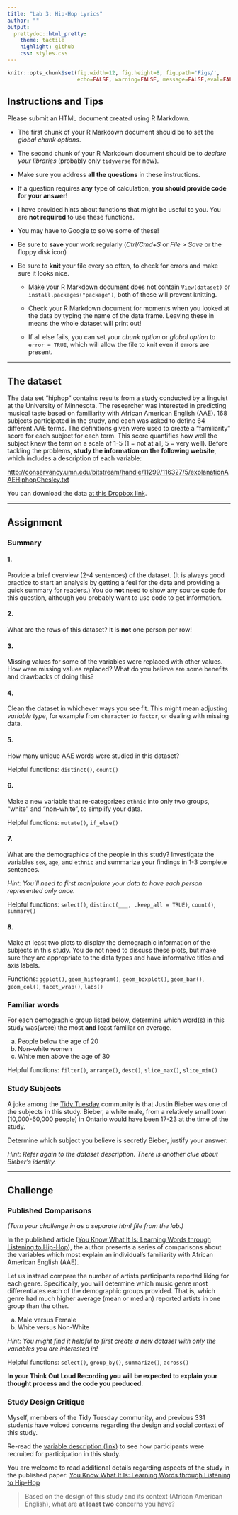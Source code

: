 ```yaml
---
title: "Lab 3: Hip-Hop Lyrics"
author: ""
output:
  prettydoc::html_pretty:
    theme: tactile
    highlight: github
    css: styles.css
---
```


```r
knitr::opts_chunk$set(fig.width=12, fig.height=8, fig.path='Figs/',
                      echo=FALSE, warning=FALSE, message=FALSE,eval=FALSE)

```

## Instructions and Tips

Please submit an HTML document created using R Markdown.

* The first chunk of your R Markdown document should be to set the
*global chunk options*.

* The second chunk of your R Markdown document should be to
*declare your libraries* (probably only `tidyverse` for now).

* Make sure you address **all the questions** in these instructions.

* If a question requires **any** type of calculation, 
**you should provide code for your answer!**

* I have provided hints about functions that might be useful to you.  You are
**not required** to use these functions.

* You may have to Google to solve some of these!

* Be sure to **save** your work regularly (*Ctrl/Cmd+S* or *File > Save* or the
floppy disk icon)

* Be sure to **knit** your file every so often, to check for errors and make
sure it looks nice.

    + Make your R Markdown document does not contain `View(dataset)` or `install.packages("package")`, both of these will prevent knitting.
    
    + Check your R Markdown document for moments when you looked at the data by
    typing the name of the data frame.  Leaving these in means the whole dataset
    will print out!
    
    + If all else fails, you can set your *chunk option* or *global option* to
    `error = TRUE`, which will allow the file to knit even if errors are present.
    
---


## The dataset

The data set "hiphop" contains results from a study conducted by a linguist at
the University of Minnesota.  The researcher was interested in predicting
musical taste based on familiarity with African American English (AAE).  168
subjects participated in the study, and each was asked to define 64 different
AAE terms.  The definitions given were used to create a "familiarity" score for
each subject for each term.  This score quantifies how well the subject knew the
term on a scale of 1-5 (1 = not at all, 5 = very well).  Before tackling the
problems, **study the information on the following website**, which includes a
description of each variable:

[http://conservancy.umn.edu/bitstream/handle/11299/116327/5/explanationAAEHiphopChesley.txt](http://conservancy.umn.edu/bitstream/handle/11299/116327/5/explanationAAEHiphopChesley.txt)

You can download the data [at this Dropbox link](https://www.dropbox.com/s/5d8fwxrj3jtua1z/hiphop.csv?dl=0).

---

## Assignment

### Summary

#### 1. 

Provide a brief overview (2-4 sentences) of the dataset. (It is always good
practice to start an analysis by getting a feel for the data and providing a
quick summary for readers.) You do **not** need to show any source code for this
question, although you probably want to use code to get information.

#### 2. 

What are the rows of this dataset?  It is __not__ one person per row! 


#### 3. 

Missing values for some of the variables were replaced with other values. How 
were missing values replaced? What do you believe are some benefits and
drawbacks of doing this? 


#### 4. 

Clean the dataset in whichever ways you see fit.  This might mean adjusting 
*variable type*, for example from `character` to `factor`, or dealing with
missing data.


#### 5. 

How many unique AAE words were studied in this dataset?

Helpful functions: `distinct()`, `count()`


#### 6. 

Make a new variable that re-categorizes `ethnic` into only two groups, "white"
and "non-white", to simplify your data.

Helpful functions: `mutate()`, `if_else()`


#### 7. 

What are the demographics of the people in this study?  Investigate the
variables `sex`, `age`, and `ethnic` and summarize your findings in 1-3 complete
sentences.  

*Hint: You'll need to first manipulate your data to have each person represented
only once.*

Helpful functions:  `select()`, `distinct(___, .keep_all = TRUE)`,
`count()`,  `summary()`


#### 8. 

Make at least two plots to display the demographic information of the subjects
in this study.  You do not need to discuss these plots, but make sure they are
appropriate to the data types and have informative titles and axis labels.

Functions:  `ggplot()`, `geom_histogram()`, `geom_boxplot()`, `geom_bar()`,
`geom_col()`, `facet_wrap()`, `labs()`


### Familiar words

For each demographic group listed below, determine which word(s) in this study
was(were) the most **and** least familiar on average.

a. People below the age of 20
b. Non-white women
c. White men above the age of 30

Helpful functions: `filter()`, `arrange()`, `desc()`, `slice_max()`,
`slice_min()`

### Study Subjects


A joke among the [Tidy Tuesday](https://www.tidytuesday.com/) community is that
Justin Bieber was one of the
subjects in this study. Bieber, a white male, from a relatively small town
(10,000-60,000 people) in Ontario would have been 17-23 at the time of the
study.

Determine which subject you believe is secretly Bieber, justify your answer.

*Hint: Refer again to the dataset description.  There is another clue about Bieber's identity.*

---

## Challenge

### Published Comparisons

*(Turn your challenge in as a separate html file from the lab.)*

In the published article ([You Know What It Is: Learning Words through Listening to Hip-Hop](https://journals.plos.org/plosone/article?id=10.1371/journal.pone.0028248)), 
the author presents a series of comparisons about the variables which most 
explain an individual's familiarity with African American English (AAE). 

Let us instead compare the number of artists participants reported
liking for each genre. Specifically, you will determine which music genre most
differentiates each of the demographic groups provided.  That is, which genre
had much higher average (mean or median) reported artists in one group than the
other.

a. Male versus Female
b. White versus Non-White

*Hint: You might find it helpful to first create a new dataset with only the 
variables you are interested in!*

Helpful functions: `select()`, `group_by()`, `summarize()`, `across()`

**In your Think Out Loud Recording you will be expected to explain your thought process and the code you produced.**


### Study Design Critique

Myself, members of the Tidy Tuesday community, and previous 331 students have
voiced concerns regarding the design and social context of this study. 

Re-read the [variable description (link)](http://conservancy.umn.edu/bitstream/handle/11299/116327/5/explanationAAEHiphopChesley.txt) to see how participants were recruited for participation in this study. 

You are welcome to read additional details regarding aspects of the study in the
published paper:
[You Know What It Is: Learning Words through Listening to Hip-Hop](https://journals.plos.org/plosone/article?id=10.1371/journal.pone.0028248)


>
> Based on the design of this study and its context (African American English), 
> what are **at least two** concerns you have?
>
